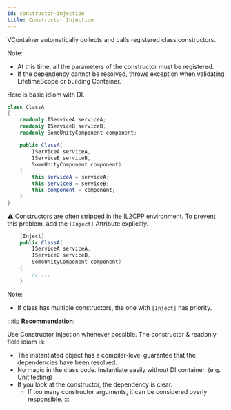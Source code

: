 ```yaml
---
id: constructor-injection
title: Constructor Injection
---
```


VContainer automatically collects and calls registered class constructors.

Note:
- At this time, all the parameters of the constructor must be registered.
- If the dependency cannot be resolved, throws exception when validating LifetimeScope or building Container.

Here is basic idiom with DI.

```csharp
class ClassA
{
    readonly IServiceA serviceA;
    readonly IServiceB serviceB;
    readonly SomeUnityComponent component;

    public ClassA(
        IServiceA serviceA,
        IServiceB serviceB,
        SomeUnityComponent component)
    {
        this.serviceA = serviceA;
        this.serviceB = serviceB;
        this.component = component;
    }
}
```

:warning: Constructors are often stripped in the IL2CPP environment.
To prevent this problem, add the `[Inject]` Attribute explicitly.

```csharp
    [Inject]
    public ClassA(
        IServiceA serviceA,
        IServiceB serviceB,
        SomeUnityComponent component)
    {
        // ...
    }
```

Note:
- If class has multiple constructors, the one with `[Inject]` has priority.

:::tip
**Recommendation:**

Use Constructor Injection whenever possible.
The constructor & readonly field idiom is:
- The instantiated object has a compiler-level guarantee that the dependencies have been resolved.
- No magic in the class code. Instantiate easily without DI container. (e.g. Unit testing)
- If you look at the constructor, the dependency is clear.
  - If too many constructor arguments, it can be considered overly responsible.
:::